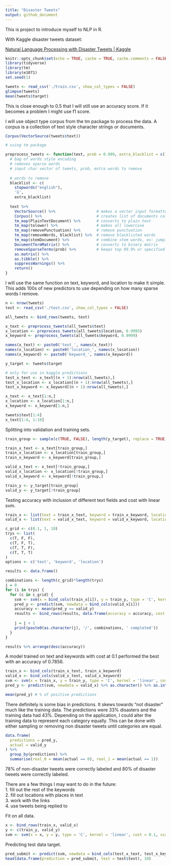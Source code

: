 ```yaml
---
title: "Disaster Tweets"
output: github_document
---
```


This is project to introduce myself to NLP in R.

With Kaggle disaster tweets dataset:

[Natural Language Processing with Disaster Tweets \| Kaggle](https://www.kaggle.com/c/nlp-getting-started)

```r
knitr::opts_chunk$set(echo = TRUE, cache = TRUE, cache.comments = FALSE, warning=FALSE, message=FALSE)
library(tidyverse)
library(tm)
library(e1071)
set.seed(1)
```

```r
tweets <- read_csv('./train.csv', show_col_types = FALSE)
glimpse(tweets)
mean(tweets$target)
```

This is close enough to 0.5 that I will still use an accuracy score. If it becomes a problem I might use f1 score.

I will use object type corpus from the tm package to process the data. A corpus is a collection of text style character strings or documents.

```r
Corpus(VectorSource(tweets$text))
```

```r
# using tm package

preprocess_tweets <- function(text, prob = 0.999, extra_blacklist = c()) {
  # bag of words style encoding
  # removes sparse words
  # input char vector of tweets, prob, extra words to remove
  
  # words to remove
  blacklist <- c( 
    stopwords("english"),
    'û',
    extra_blacklist)
  
  text %>% 
    VectorSource() %>%                  # makes a vector input formatted for corpus()
    Corpus() %>%                        # creates list of documents called a corpus
    tm_map(PlainTextDocument) %>%       # converts to plain text
    tm_map(tolower) %>%                 # makes all lowercase
    tm_map(removePunctuation) %>%       # remove punctuation
    tm_map(removeWords, blacklist) %>%  # remove blacklisted words
    tm_map(stemDocument) %>%            # combine stem words, ex: jumping/jumped
    DocumentTermMatrix() %>%            # converts to binary matrix
    removeSparseTerms(prob) %>%         # keeps top 99.9% or specified % of words
    as.matrix() %>%
    as.tibble() %>% 
    suppressWarnings() %>% 
    return()
}
```

I will use the same function on text, keyword, and location to make it simple. This adds 100s of new predictors to use depending on how many sparse words I remove.

```r
n <- nrow(tweets)
test <- read_csv('./test.csv', show_col_types = FALSE)

all_tweets <- bind_rows(tweets, test)

x_text <- preprocess_tweets(all_tweets$text)
x_location <- preprocess_tweets(all_tweets$location, 0.9995)
x_keyword <- preprocess_tweets(all_tweets$keyword, 0.9999)

names(x_text) <- paste0('text_', names(x_text))
names(x_location) <- paste0('location_', names(x_location))
names(x_keyword) <- paste0('keyword_', names(x_keyword))

y_target <- tweets$target

# only for use in kaggle predictions
test_x_text <- x_text[(n + 1):nrow(all_tweets),]
test_x_location <- x_location[(n + 1):nrow(all_tweets),]
test_x_keyword <- x_keyword[(n + 1):nrow(all_tweets),]

x_text <- x_text[1:n,]
x_location <- x_location[1:n,]
x_keyword <- x_keyword[1:n,]
```


```r
tweets$text[1:4]
x_text[1:4, 1:10]
```

Splitting into validation and training sets.

```r
train_group <- sample(c(TRUE, FALSE), length(y_target), replace = TRUE, prob = c(0.75, 0.25))

train_x_text <- x_text[train_group,]
train_x_location <- x_location[train_group,]
train_x_keyword <- x_keyword[train_group,]

valid_x_text <- x_text[!train_group,]
valid_x_location <- x_location[!train_group,]
valid_x_keyword <- x_keyword[!train_group,]

train_y <- y_target[train_group]
valid_y <- y_target[!train_group]
```

Testing accuracy with inclusion of different text fields and cost with linear svm. 

```r
train_x <- list(text = train_x_text, keyword = train_x_keyword, location = train_x_location)
valid_x <- list(text = valid_x_text, keyword = valid_x_keyword, location = valid_x_location)

c_grid <- c(0.1, 1, 10)
trys <- list(
  c(T, F, F),
  c(T, F, T),
  c(T, T, F),
  c(T, T, T)
)
options <- c('text', 'keyword', 'location')

results <- data.frame()

combinations <- length(c_grid)*length(trys)
j = 0
for (i in trys) {
  for (c in c_grid) {
    svm <- svm(x = bind_cols(train_x[i]), y = train_y, type = 'C', kernel = 'linear', cost = c, scale = FALSE)
    pred_y <- predict(svm, newdata = bind_cols(valid_x[i]))
    accuracy <- mean(pred_y == valid_y)
    results <- bind_rows(results, data.frame(accuracy = accuracy, cost = c, text = i[1], keyword = i[2], location = i[3]))
    
    j = j + 1
    print(paste0(as.character(j), '/', combinations, ' completed'))
  }
}
```

```r
results %>% arrange(desc(accuracy))
```

A model trained on text and keywords with cost at 0.1 performed the best with an accuracy of 0.7856.

```r
train_x <- bind_cols(train_x_text, train_x_keyword)
valid_x <- bind_cols(valid_x_text, valid_x_keyword)
svm <- svm(x = train_x, y = train_y, type = 'C', kernel = 'linear', cost = 0.1, scale = FALSE)
pred_y <- predict(svm, newdata = valid_x) %>% as.character() %>% as.integer()
```

```r
mean(pred_y) # % of positive predictions
```

There definitely is some bias in predictions. It skews towards "not disaster" much like the training data. The predictions were 33% disasters and the training data had 43%. Depending on the application, I could alter the training data to represent each category equally. This can be done with either sampling or removing non disaster tweets until categories are equal.

```r
data.frame(
  predictions = pred_y,
  actual = valid_y
) %>% 
  group_by(predictions) %>% 
  summarise(real_0 = mean(actual == 0), real_1 = mean(actual == 1))
```

78% of non-disaster tweets were correctly labeled and 80% of disaster tweets were correctly labeled.

There are a few things I may want to do in the future:  
1. fill out the rest of the keywords  
2. fill out locations with places in text  
3. work with the links  
4. use tweets being replied to

Fit on all data.
```r
x <- bind_rows(train_x, valid_x)
y <- c(train_y, valid_y)
svm <- svm(x = x, y = y, type = 'C', kernel = 'linear', cost = 0.1, scale = FALSE)
```

Predicting test data target.
```r
pred_submit <- predict(svm, newdata = bind_cols(test_x_text, test_x_keyword))
head(data.frame(prediction = pred_submit, text = test$text), 10)
```


